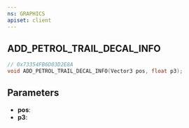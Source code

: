 ```yaml
---
ns: GRAPHICS
apiset: client
---
```

## ADD_PETROL_TRAIL_DECAL_INFO

```c
// 0x73354FB6D03D2E8A
void ADD_PETROL_TRAIL_DECAL_INFO(Vector3 pos, float p3);
```


## Parameters
* **pos**:
* **p3**: